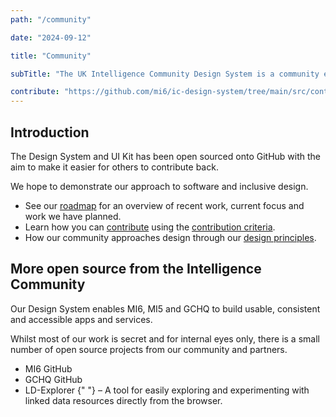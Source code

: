 ```yaml
---
path: "/community"

date: "2024-09-12"

title: "Community"

subTitle: "The UK Intelligence Community Design System is a community effort endorsed across the UK Intelligence Community."

contribute: "https://github.com/mi6/ic-design-system/tree/main/src/content/structured/community/index.mdx"
---
```


## Introduction

The Design System and UI Kit has been <ic-link target="_blank" href="https://github.com/orgs/mi6/projects/2/views/1" rel="noreferrer noopener nofollow">open sourced onto GitHub</ic-link> with the aim to make it easier for others to contribute back.

We hope to demonstrate our approach to software and inclusive design.

- See our [roadmap](/community/roadmap) for an overview of recent work, current focus and work we have planned.
- Learn how you can [contribute](/community/contribute) using the [contribution criteria](/community/contribute-criteria).
- How our community approaches design through our [design principles](/get-started/design-principles).

## More open source from the Intelligence Community

Our Design System enables MI6, MI5 and GCHQ to build usable, consistent and accessible apps and services.

Whilst most of our work is secret and for internal eyes only, there is a small number of open source projects from our community and partners.

<ul>
  <li>
    <ic-link
      target="_blank"
      href="https://github.com//mi6"
      rel="noreferrer noopener nofollow"
    >
      MI6 GitHub
    </ic-link>
  </li>
  <li>
    <ic-link
      target="_blank"
      href="https://github.com/gchq"
      rel="noreferrer noopener nofollow"
    >
      GCHQ GitHub
    </ic-link>
  </li>
  <li>
    <ic-link
      target="_blank"
      href="https://gchq.github.io/LD-Explorer/"
      rel="noreferrer noopener nofollow"
    >
      LD-Explorer
    </ic-link>{" "}
    &ndash; A tool for easily exploring and experimenting with linked data
    resources directly from the browser.
  </li>
</ul>
